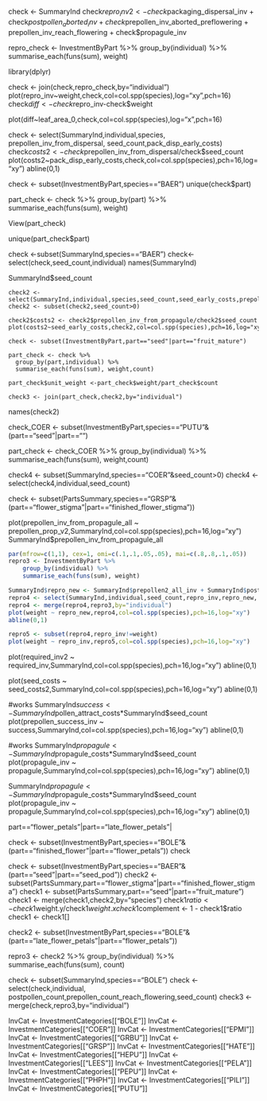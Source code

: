 check <- SummaryInd
check$repro_inv2 <- check$packaging_dispersal_inv + check$postpollen_aborted_inv + check$prepollen_inv_aborted_preflowering + prepollen_inv_reach_flowering + check$propagule_inv

repro_check <- InvestmentByPart %>%
  group_by(individual) %>%
  summarise_each(funs(sum), weight)

library(dplyr)

check <- join(check,repro_check,by="individual")
plot(repro_inv~weight,check,col=col.spp(species),log="xy",pch=16)
check$diff <-check$repro_inv-check$weight


plot(diff~leaf_area_0,check,col=col.spp(species),log="x",pch=16)



check <- select(SummaryInd,individual,species, prepollen_inv_from_dispersal, seed_count,pack_disp_early_costs)
check$costs2 <- check$prepollen_inv_from_dispersal/check$seed_count
plot(costs2~pack_disp_early_costs,check,col=col.spp(species),pch=16,log="xy")
abline(0,1)

check <- subset(InvestmentByPart,species=="BAER")
unique(check$part)

part_check <- check %>%
  group_by(part) %>%
  summarise_each(funs(sum), weight)

View(part_check)

unique(part_check$part)
  
check <-subset(SummaryInd,species=="BAER")
check<-select(check,seed_count,individual)
names(SummaryInd)


SummaryInd$seed_count
```
check2 <- select(SummaryInd,individual,species,seed_count,seed_early_costs,prepollen_inv_from_propagule)
check2 <- subset(check2,seed_count>0)

check2$costs2 <- check2$prepollen_inv_from_propagule/check2$seed_count
plot(costs2~seed_early_costs,check2,col=col.spp(species),pch=16,log="xy")

check <- subset(InvestmentByPart,part=="seed"|part=="fruit_mature")

part_check <- check %>%
  group_by(part,individual) %>%
  summarise_each(funs(sum), weight,count)

part_check$unit_weight <-part_check$weight/part_check$count

check3 <- join(part_check,check2,by="individual")

```
names(check2)

check_COER <- subset(InvestmentByPart,species=="PUTU"&(part=="seed"|part=="")

part_check <- check_COER %>%
  group_by(individual) %>%
  summarise_each(funs(sum), weight,count)

check4 <- subset(SummaryInd,species=="COER"&seed_count>0)
check4 <- select(check4,individual,seed_count)

check <- subset(PartsSummary,species=="GRSP"&(part=="flower_stigma"|part=="finished_flower_stigma"))


plot(prepollen_inv_from_propagule_all ~ prepollen_prop_v2,SummaryInd,col=col.spp(species),pch=16,log="xy")
SummaryInd$prepollen_inv_from_propagule_all



```r
par(mfrow=c(1,1), cex=1, omi=c(.1,.1,.05,.05), mai=c(.8,.8,.1,.05)) 
repro3 <- InvestmentByPart %>%
    group_by(individual) %>%
    summarise_each(funs(sum), weight)

SummaryInd$repro_new <- SummaryInd$prepollen2_all_inv + SummaryInd$postpollen2_all_inv
repro4 <- select(SummaryInd,individual,seed_count,repro_inv,repro_new, species)
repro4 <- merge(repro4,repro3,by="individual")
plot(weight ~ repro_new,repro4,col=col.spp(species),pch=16,log="xy")
abline(0,1)

repro5 <- subset(repro4,repro_inv!=weight)
plot(weight ~ repro_inv,repro5,col=col.spp(species),pch=16,log="xy")
```

plot(required_inv2 ~ required_inv,SummaryInd,col=col.spp(species),pch=16,log="xy")
abline(0,1)


plot(seed_costs ~ seed_costs2,SummaryInd,col=col.spp(species),pch=16,log="xy")
abline(0,1)

#works
SummaryInd$success <- SummaryInd$pollen_attract_costs*SummaryInd$seed_count
plot(prepollen_success_inv ~ success,SummaryInd,col=col.spp(species),pch=16,log="xy")
abline(0,1)

#works
SummaryInd$propagule <- SummaryInd$propagule_costs*SummaryInd$seed_count
plot(propagule_inv ~ propagule,SummaryInd,col=col.spp(species),pch=16,log="xy")
abline(0,1)

SummaryInd$propagule <- SummaryInd$propagule_costs*SummaryInd$seed_count
plot(propagule_inv ~ propagule,SummaryInd,col=col.spp(species),pch=16,log="xy")
abline(0,1)



part=="flower_petals"|part=="late_flower_petals"|

check <- subset(InvestmentByPart,species=="BOLE"&(part=="finished_flower"|part=="flower_petals"))
check

check <- subset(InvestmentByPart,species=="BAER"&(part=="seed"|part=="seed_pod"))
check2 <- subset(PartsSummary,part=="flower_stigma"|part=="finished_flower_stigma")
check1 <- subset(PartsSummary,part=="seed"|part=="fruit_mature")
check1 <- merge(check1,check2,by="species")
check1$ratio <- check1$weight.y/check1$weight.x
check1$complement <- 1 - check1$ratio
check1 <- check1[]


check2 <- subset(InvestmentByPart,species=="BOLE"&(part=="late_flower_petals"|part=="flower_petals"))

repro3 <- check2 %>%
    group_by(individual) %>%
    summarise_each(funs(sum), count)

check <- subset(SummaryInd,species=="BOLE")
check <- select(check,individual, postpollen_count,prepollen_count_reach_flowering,seed_count)
check3 <- merge(check,repro3,by="individual")

InvCat <- InvestmentCategories[["BOLE"]]
InvCat <- InvestmentCategories[["COER"]]
InvCat <- InvestmentCategories[["EPMI"]]
InvCat <- InvestmentCategories[["GRBU"]]
InvCat <- InvestmentCategories[["GRSP"]]
InvCat <- InvestmentCategories[["HATE"]]
InvCat <- InvestmentCategories[["HEPU"]]
InvCat <- InvestmentCategories[["LEES"]]
InvCat <- InvestmentCategories[["PELA"]]
InvCat <- InvestmentCategories[["PEPU"]]
InvCat <- InvestmentCategories[["PHPH"]]
InvCat <- InvestmentCategories[["PILI"]]
InvCat <- InvestmentCategories[["PUTU"]]
